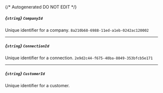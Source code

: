 {/* Autogenerated DO NOT EDIT  */}
##### *{`string`}* `CompanyId`
Unique identifier for a company.
`8a210b68-6988-11ed-a1eb-0242ac120002`

---
##### *{`string`}* `ConnectionId`
Unique identifier for a connection.
`2e9d2c44-f675-40ba-8049-353bfcb5e171`

---
##### *{`string`}* `CustomerId`
Unique identifier for a customer.

